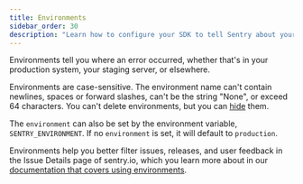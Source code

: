 ```yaml
---
title: Environments
sidebar_order: 30
description: "Learn how to configure your SDK to tell Sentry about your environments."
---
```


Environments tell you where an error occurred, whether that's in your production system, your staging server, or elsewhere.

Environments are case-sensitive. The environment name can't contain newlines, spaces or forward slashes, can't be the string "None", or exceed 64 characters. You can't delete environments, but you can [hide](/product/sentry-basics/environments/#hidden-environments) them.

<PlatformContent includePath="set-environment" />

The `environment` can also be set by the environment variable, `SENTRY_ENVIRONMENT`. If no `environment` is set, it will default to `production`.

Environments help you better filter issues, releases, and user feedback in the Issue Details page of sentry.io, which you learn more about in our [documentation that covers using environments](/product/sentry-basics/environments/).
